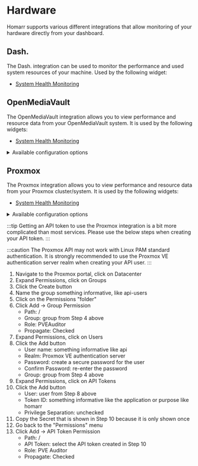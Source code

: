 # Hardware

Homarr supports various different integrations that allow monitoring of your hardware directly from your dashboard.

## Dash.

The Dash. integration can be used to monitor the performance and used system resources of your machine. Used by the following widget:

- [System Health Monitoring](/docs/widgets/health-monitoring)

## OpenMediaVault

The OpenMediaVault integration allows you to view performance and resource data from your OpenMediaVault system. It is used by the following widgets:

- [System Health Monitoring](/docs/widgets/health-monitoring)

<details>
  <summary>
  Available configuration options
  </summary>
  <div>

| Field    | Type    | Description |
| -------- | ------- | ----------- |
| Username | Public | Username from the WebUI used for authentication |
| Password | Private | Password from the WebUI used for authentication |

  </div>
</details>

## Proxmox

The Proxmox integration allows you to view performance and resource data from your Proxmox cluster/system. It is used by the following widgets:

- [System Health Monitoring](/docs/widgets/health-monitoring)

<details>
  <summary>
  Available configuration options
  </summary>
  <div>

| Field    | Type    | Description |
| -------- | ------- | ----------- |
| Username | Public | Username used for authentication |
| TokenId  | Public | Token ID used for authentication |
| ApiKey  | Private | API Key used for authentication |
| Realm   | Public | Realm used for authentication |

  </div>
</details>

:::tip
Getting an API token to use the Proxmox integration is a bit more complicated than most services. Please use the below steps when creating your API token.
:::

:::caution
The Proxmox API may not work with Linux PAM standard authentication. It is strongly recommended to use the Proxmox VE authentication server realm when creating your API user.
:::

1. Navigate to the Proxmox portal, click on Datacenter
2. Expand Permissions, click on Groups
3. Click the Create button
4. Name the group something informative, like api-users
5. Click on the Permissions "folder"
6. Click Add -> Group Permission
    * Path: /
    * Group: group from Step 4 above
    * Role: PVEAuditor
    * Propagate: Checked
7. Expand Permissions, click on Users
8. Click the Add button
    * User name: something informative like api
    * Realm: Proxmox VE authentication server
    * Password: create a secure password for the user
    * Confirm Password: re-enter the password
    * Group: group from Step 4 above
9. Expand Permissions, click on API Tokens
10. Click the Add button
    * User: user from Step 8 above
    * Token ID: something informative like the application or purpose like homarr
    * Privilege Separation: unchecked
11. Copy the Secret that is shown in Step 10 because it is only shown once
12. Go back to the "Permissions" menu
13. Click Add -> API Token Permission
    * Path: /
    * API Token: select the API token created in Step 10
    * Role: PVE Auditor
    * Propagate: Checked

